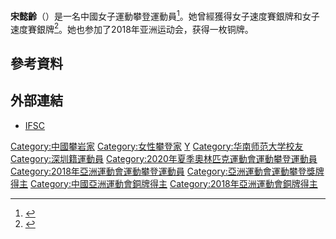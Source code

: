 {{Infobox sportsperson
| name = 宋懿齡
| image = Climbing World Championships 2018 Speed Eighth-finals (BT0A5956).jpg
| image_size = 
| caption = 宋懿齡參加{{link-en|2018年世界攀岩錦標賽|2018 IFSC Climbing World Championships}}
| full_name = 
| birth_date = {{birth date and age|2001|1|28|df=y}}
| birth_place = {{CHN}}[[廣東省|廣東省]][[深圳市|深圳市]]
| death_date = 
| death_place = 
| residence = 
| height = {{height|m=1.62}}
| weight = {{weight|kg=57}}
| country = {{CHN}}
| sport = [[運動攀登|運動攀登]]
| event = 
| collegeteam = [[华南师范大学|华南师范大学]]
| club = [[中国登山协会|中国登山协会]]
| coach = 
| medaltemplates = 
{{MedalSport|女子[[運動攀登|運動攀登]]}}
{{MedalCountry|{{CHN}}}}
{{MedalCompetition|[[亞洲運動會|亞洲運動會]]}}
{{MedalBronze|[[2018年亞洲運動會|2018年 雅加達]]|[[2018年亞洲運動會運動攀登比賽|速度接力賽]]}}
{{MedalCompetition|{{link-en|亞洲攀岩錦標賽|IFSC Climbing Asian Championships}}}}
{{MedalSilver|{{link-pl|2017年亞洲攀岩錦標賽|Mistrzostwa Azji we Wspinaczce Sportowej 2017|2017年 德黑蘭}}|速度賽}}
{{MedalSilver|{{link-pl|2018年亞洲攀岩錦標賽|Mistrzostwa Azji we Wspinaczce Sportowej 2018|2018年 倉吉}}|速度賽}}
{{MedalCompetition|世界青少年攀岩錦標賽}}
{{MedalSilver|2017年 因斯布魯克|速度賽}}
{{MedalCompetition|亞洲青少年攀岩錦標賽}}
{{MedalGold|2017年 新加坡|速度賽}}
{{MedalBronze|2018年 重慶|速度賽}}
{{MedalCompetition|亞洲少年攀岩錦標賽}}
{{MedalBronze|2016年 德黑蘭|速度賽}}
| show-medals = yes
}}
'''宋懿齡'''（{{bd|2001年|1月28日||catIdx=Song, Yiling}}）是一名中國女子運動攀登運動員<ref>{{Cite web|url=http://www.olympic.cn/news/olympic/2019/1220/304602.html|title=攀岩运动员宋懿龄：全力冲刺东京奥运会|publisher=中国体育报|language=|date=2019-12-20|access-date=2020-09-13}}</ref>。她曾經獲得{{link-pl|2017年亞洲攀岩錦標賽|Mistrzostwa Azji we Wspinaczce Sportowej 2017}}女子速度賽銀牌和{{link-pl|2018年亞洲攀岩錦標賽|Mistrzostwa Azji we Wspinaczce Sportowej 2018}}女子速度賽銀牌<ref>{{Cite web|url=http://www.kaoping.org/gz/201912/772000.html|title=中国攀岩2人获突破广州小将获奥运席位|publisher=[[广州日报|广州日报]]|language=|date=2019-12-01|access-date=2020-09-13}}</ref>。她也参加了2018年亚洲运动会，获得一枚铜牌。

== 參考資料 ==
{{Reflist}}

== 外部連結 ==
* [https://www.ifsc-climbing.org/index.php?option=com_ifsc&view=athlete&id=60398 IFSC] {{Wayback|url=https://www.ifsc-climbing.org/index.php?option=com_ifsc&view=athlete&id=60398 |date=20210413141939 }} {{en icon}}

{{DEFAULTSORT:Song, Yiling}}
[[Category:中國攀岩家|Category:中國攀岩家]]
[[Category:女性攀登家|Category:女性攀登家]]
[[Category:宋姓|Y]]
[[Category:华南师范大学校友|Category:华南师范大学校友]]
[[Category:深圳籍運動員|Category:深圳籍運動員]]
[[Category:2020年夏季奧林匹克運動會運動攀登運動員|Category:2020年夏季奧林匹克運動會運動攀登運動員]]
[[Category:2018年亞洲運動會運動攀登運動員|Category:2018年亞洲運動會運動攀登運動員]]
[[Category:亞洲運動會運動攀登獎牌得主|Category:亞洲運動會運動攀登獎牌得主]]
[[Category:中國亞洲運動會銅牌得主|Category:中國亞洲運動會銅牌得主]]
[[Category:2018年亞洲運動會銅牌得主|Category:2018年亞洲運動會銅牌得主]]